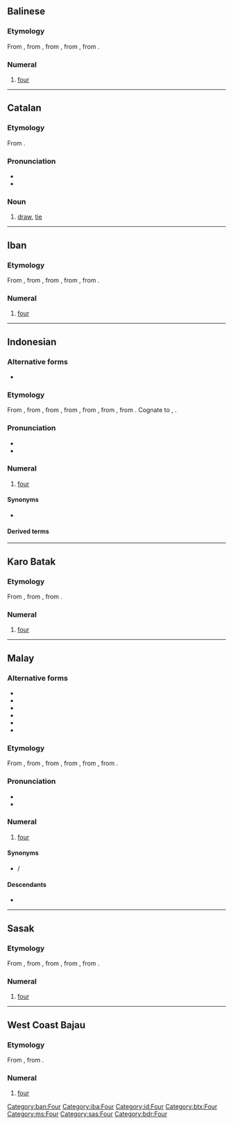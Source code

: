 {{also|ĕmpat}}
==Balinese==

===Etymology===
From {{inh|ban|poz-mcm-pro|*əmpat}}, from {{inh|ban|poz-msa-pro|*əmpat}}, from {{inh|ban|poz-sus-pro|*əmpat}}, from {{inh|ban|poz-pro|*əpat}}, from {{inh|ban|map-pro|*Səpat}}.

===Numeral===
{{head|ban|numeral|cat2=cardinal numbers}}

# [[four]]

[[Category:ban:Four]]

----

==Catalan==

===Etymology===
From {{m|ca|empatar}}.

===Pronunciation===
* {{ca-IPA}}
* {{rhymes|ca|at}}

===Noun===
{{ca-noun|m}}

# [[draw]], [[tie]] {{q|not a win nor a loss}}

----

==Iban==

===Etymology===
From {{inh|iba|poz-mcm-pro|*əmpat}}, from {{inh|iba|poz-msa-pro|*əmpat}}, from {{inh|iba|poz-sus-pro|*əmpat}}, from {{inh|iba|poz-pro|*əpat}}, from {{inh|iba|map-pro|*Səpat}}.

===Numeral===
{{head|iba|numeral|cat2=cardinal numbers}}

# [[four]]

[[Category:iba:Four]]

----

==Indonesian==
{{cardinalbox|id|3|4|5|tiga|lima|ord=keempat}}

===Alternative forms===
* {{alter|id|pat}}

===Etymology===
From {{inh|id|ms|empat}}, from {{inh|id|poz-mly-pro|*əmpat}}, from {{inh|id|poz-mcm-pro|*əmpat}}, from {{inh|id|poz-msa-pro|*əmpat}}, from {{inh|id|poz-sus-pro|*əmpat}}, from {{inh|id|poz-pro|*əpat}}, from {{inh|id|map-pro|*Səpat}}. Cognate to {{cog|fj|va}}, {{cog|rar|ā}}.

===Pronunciation===
* {{IPA|id|/əm.pat/}}
* {{audio|id|Id-empat.ogg|audio}}

===Numeral===
{{head|id|numeral|cat2=cardinal numbers}}

# [[four]]
#: {{ux|id|Tujuh kurang '''empat''' sama dengan tiga.|Seven minus '''four''' equals three.}}

====Synonyms====
* {{l|id|catur}}

====Derived terms====
{{der4|id|title=Terms derived from ''empat''
| berempat
| memperempat
| perempatan
| seperempat
| empat mata
}}

[[Category:id:Four]]

----

==Karo Batak==

===Etymology===
From {{inh|btx|poz-sus-pro|*əmpat}}, from {{inh|btx|poz-pro|*əpat}}, from {{inh|btx|map-pro|*Səpat}}.

===Numeral===
{{head|btx|numeral|cat2=cardinal numbers}}

# [[four]]

[[Category:btx:Four]]

----

==Malay==
{{cardinalbox|ms|3|4|5|tiga|lima|ord=keempat}}

===Alternative forms===
* {{l|ms|ĕmpat}}
* {{l|ms|ampat}}
* {{l|ms|ămpat}}
* {{l|ms|pat}}
* {{l|ms|امڤت|sc=Arab}}
* {{l|ms|ڤت|sc=Arab}}

===Etymology===
From {{inh|ms|poz-mly-pro|*əmpat}}, from {{inh|ms|poz-mcm-pro|*əmpat}}, from {{inh|ms|poz-msa-pro|*əmpat}}, from {{inh|ms|poz-sus-pro|*əmpat}}, from {{inh|ms|poz-pro|*əpat}}, from {{inh|ms|map-pro|*Səpat}}.

===Pronunciation===
* {{IPA|ms|/əmpat/}}
* {{rhymes|ms|əmpat|pat|at}}

===Numeral===
{{head|ms|numeral|Jawi spelling|امڤت|cat2=cardinal numbers}}

# [[four]]

====Synonyms====
* {{l|ms|catur}} / {{l|ms|چاتور|sc=Arab}}

====Descendants====
* {{desc|id|empat}}

[[Category:ms:Four]]

----

==Sasak==

===Etymology===
From {{inh|sas|poz-mcm-pro|*əmpat}}, from {{inh|sas|poz-msa-pro|*əmpat}}, from {{inh|sas|poz-sus-pro|*əmpat}}, from {{inh|sas|poz-pro|*əpat}}, from {{inh|sas|map-pro|*Səpat}}.

===Numeral===
{{head|sas|numeral|cat2=cardinal numbers}}

# [[four]]

[[Category:sas:Four]]

----

==West Coast Bajau==

===Etymology===
From {{inh|bdr|poz-pro|*əpat}}, from {{inh|bdr|map-pro|*Səpat}}.

===Numeral===
{{head|bdr|numeral|cat2=cardinal numbers}}

# [[four]]

[[Category:bdr:Four]]